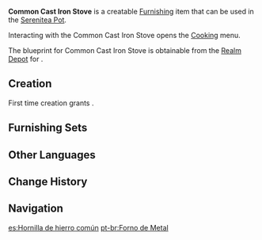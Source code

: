{{Furnishing Infobox
|id             = 361313
|image          = Item Common Cast Iron Stove.png
|category       = Large Furnishing
|subcategory    = Table
|quality        = 3
|adeptal_energy = 60
|load           = 105
|reduced_load   = 79
|description    = An Inazuman metal stove made using traditional techniques. Its design is quite compact and can be moved about quite easily. It is very commonly used, and it is claimed that it can heat a wok about twice the diameter of the stove mouth with great efficacy.<br />[[Inazuma]] once had a period in which "raw foods" were all the rage, and while some fish did indeed have very delicious meat and eating raw food does provide some fine variety, one eats like this long-term at the risk of catching certain diseases. Such raw food would, in turn, depart from the central core of Inazuman gourmet when these inexpensive and easy-to-use stoves came into vogue.
|interaction    = Cooking
|blueprint      = Realm Depot
}}
'''Common Cast Iron Stove''' is a creatable [[Furnishing]] item that can be used in the [[Serenitea Pot]].

Interacting with the Common Cast Iron Stove opens the [[Cooking]] menu.

The blueprint for Common Cast Iron Stove is obtainable from the [[Realm Depot]] for {{Item|Realm Currency|24|x=160}}.

==Creation==
First time creation grants {{Item|Trust|24|x=60}}.
{{Recipe
|type = Creation
|time = 14h
|Iron Chunk = 8
|sort = Iron Chunk
}}

==Furnishing Sets==
{{Craft Usage}}

==Other Languages==
{{Other Languages
|default_hidden = 1
|en      = Common Cast Iron Stove
|zhs     = 铸铁泛用炉具
|zhs_rm  = Zhùtiě Fànyòng Lújù
|zht     = 鑄鐵泛用爐具
|zht_rm  = Zhùtiě Fànyòng Lújù
|ja      = 鋳鉄汎用焜炉
|ja_rm   = Chuutetsu Han'you Konro
|ko      = 무쇠 범용 노구
|ko_rm   = Musoe Beomyong Nogu
|es      = Hornilla de hierro común
|fr      = Four en fonte commun
|ru      = Обычная чугунная печь
|th      = เตาเหล็กอเนกประสงค์
|th_rm   = 
|vi      = Bếp Gang Đa Năng
|de      = Ofen aus Gusseisen
|id      = Tungku Besi Biasa
|pt      = Forno de Metal
|tr      = Sıradan Döküm Ocak
|it      = Fornello in ferro comune
}}

==Change History==
{{Change History|2.2}}

==Navigation==
{{Furnishing Navbox|interior}}

[[es:Hornilla de hierro común]]
[[pt-br:Forno de Metal]]
